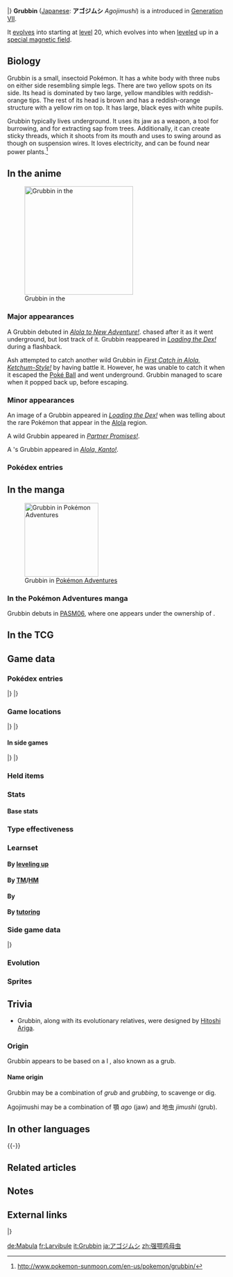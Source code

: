 {{PokémonPrevNext/Head|type=Bug}}
{{PokémonPrevNext/Pokémon|type=Bug|prevnum=735|prev=Gumshoos|nextnum=737|next=Charjabug}}
|}
{{Pokémon Infobox
|name=Grubbin
|jname=アゴジムシ
|tmname=Agojimushi
|ndex=736
|type1=Bug
|category=Larva
|height-ftin=1'04"
|height-m=0.4
|weight-lbs=9.7
|weight-kg=4.4
|adex=027
|abilityn=1
|abilitylayout=1
|ability1=Swarm
|egggroupn=1
|egggroup1=Bug
|eggcycles=15
|evtotal=1
|evat=1
|expyield=60
|lv100exp=1,000,000
|gendercode=127
|color=Gray
|catchrate=255
|body=14
|pokefordex=grubbin
|generation=7
|friendship=70
}}
'''Grubbin''' ([[List of Japanese Pokémon names|Japanese]]: '''アゴジムシ''' ''Agojimushi'') is a {{type|Bug}} {{OBP|Pokémon|species}} introduced in [[Generation VII]].

It [[Evolution|evolves]] into {{p|Charjabug}} starting at [[level]] 20, which evolves into {{p|Vikavolt}} when [[level]]ed up in a [[special magnetic field]].

==Biology==
Grubbin is a small, insectoid Pokémon. It has a white body with three nubs on either side resembling simple legs. There are two yellow spots on its side. Its head is dominated by two large, yellow mandibles with reddish-orange tips. The rest of its head is brown and has a reddish-orange structure with a yellow rim on top. It has large, black eyes with white pupils.

Grubbin typically lives underground. It uses its jaw as a weapon, a tool for burrowing, and for extracting sap from trees. Additionally, it can create sticky threads, which it shoots from its mouth and uses to swing around as though on suspension wires. It loves electricity, and can be found near power plants.<ref>http://www.pokemon-sunmoon.com/en-us/pokemon/grubbin/</ref>

==In the anime==
[[File:Grubbin anime.png|thumb|left|250px|Grubbin in the {{pkmn|anime}}]]
===Major appearances===
A {{pkmn2|wild}} Grubbin debuted in ''[[SM001|Alola to New Adventure!]]''. {{Ash}} chased after it as it went underground, but lost track of it. Grubbin reappeared in ''[[SM003|Loading the Dex!]]'' during a flashback.

Ash attempted to catch another wild Grubbin in ''[[SM004|First Catch in Alola, Ketchum-Style!]]'' by having {{AP|Pikachu}} battle it. However, he was unable to catch it when it escaped the [[Poké Ball]] and went underground. Grubbin managed to scare {{an|Lillie}} when it popped back up, before escaping.

===Minor appearances===
An image of a Grubbin appeared in ''[[SM003|Loading the Dex!]]'' when {{an|Giovanni}} was telling {{TRT}} about the rare Pokémon that appear in the [[Alola]] region.

A wild Grubbin appeared in ''[[SM020|Partner Promises!]]''.

A {{pkmn|Trainer}}'s Grubbin appeared in ''[[SM042|Alola, Kanto!]]''.

===Pokédex entries===
{{Animedexheader|Alola}}
{{Animedexbody|SM004|Grubbin|Rotom Pokédex|Grubbin, the Larva Pokémon. A {{t|Bug}} type. Grubbin scrapes trees with its large jaws and drinks their sap. It makes its home underground.}}
{{Animedexfooter/Pokémon|''Sun & Moon''|Alola}}

==In the manga==
[[File:Moon Grubbin Adventures.png|thumb|right|170px|Grubbin in [[Pokémon Adventures]]]]
===In the Pokémon Adventures manga===
Grubbin debuts in [[PASM06]], where one appears under the ownership of {{adv|Moon}}.

==In the TCG==
{{main|Grubbin (TCG)}}

==Game data==
===Pokédex entries===
{{Dex/Header|type=Bug}}
{{Dex/NA|gen=VII}}
{{Dex/Gen|gen=VII}}
{{Dex/Entry1|v=Sun|entry=Its strong jaw enables it to scrape trees and slurp out the sap. It normally lives underground.}}
{{Dex/Entry1|v=Moon|entry=They often gather near places frequented by electric Pokémon in order to avoid being attacked by bird Pokémon.}}
{{Dex/Entry1|v=Ultra Sun|entry=If you find its nest, you shouldn't stick your hand inside. You'll get bitten by an irritated Grubbin.}}
{{Dex/Entry1|v=Ultra Moon|entry=It spits a sticky thread to stop opponents in their tracks, and then it grabs them in its sharp, sturdy mandibles to take them down.}}
|}
|}
{{Dex/Footer}}

===Game locations===
{{Availability/Header|type=Bug}}
{{Availability/NA|gen=VII}}
{{Availability/Gen|gen=VII}}
{{Availability/Entry2|v=Sun|v2=Moon|area=[[Route]]s {{rtn|1|Alola}}, {{rtn|4|Alola}}, {{rtn|5|Alola}}, and {{rtn|6|Alola}}}}
{{Availability/Entry2|v=Ultra Sun|v2=Ultra Moon|area=[[Route]]s {{rtn|1|Alola}}, {{rtn|4|Alola}}, {{rtn|5|Alola}}, and {{rtn|6|Alola}}<br/>[[Blush Mountain]]{{sup/t|D}} ([[SOS Battle]])}}
|}
|}
{{Availability/Footer}}

====In side games====
{{Availability/Header|type=Bug}}
{{Availability/Cross}}
{{Availability/Entry1|1|v=Shuffle|color={{beauty color}}|area=Event: [[Special Stages#18th release|''Pokémon Safari'']] <small>(18th release)</small>}}
|}
|}
{{Availability/Footer}}

===Held items===
===Stats===
====Base stats====
{{Stats
|type=Bug
|HP=47
|Attack=62
|Defense=45
|SpAtk=55
|SpDef=45
|Speed=46}}

===Type effectiveness===
{{TypeEffectiveness
|type1=Bug
|Normal=100
|Fighting=50
|Flying=200
|Poison=100
|Ground=50
|Rock=200
|Bug=100
|Ghost=100
|Steel=100
|Fire=200
|Water=100
|Grass=50
|Electric=100
|Psychic=100
|Ice=100
|Dragon=100
|Dark=100
|Fairy=100}}

===Learnset===
====By [[Level|leveling up]]====
{{learnlist/levelh/7|Grubbin|Bug|Bug|7}}
{{learnlist/level7|1|Vice Grip|Normal|Physical|55|100|30}}
{{learnlist/level7|4|String Shot|Bug|Status|—|95|40}}
{{learnlist/level7|7|Mud-Slap|Ground|Special|20|100|10}}
{{learnlist/level7|10|Bite|Dark|Physical|60|100|25}}
{{learnlist/level7|13|Bug Bite|Bug|Physical|60|100|20||'''}}
{{learnlist/level7|16|Spark|Electric|Physical|65|100|20||''}}
{{learnlist/level7|19|Acrobatics|Flying|Physical|55|100|15}}
{{learnlist/level7|22|Crunch|Dark|Physical|80|100|15}}
{{learnlist/level7|25|X-Scissor|Bug|Physical|80|100|15||'''}}
{{learnlist/level7|28|Dig|Ground|Physical|80|100|10}}
{{learnlist/levelf/7|Grubbin|Bug|Bug|7}}

====By [[TM]]/[[HM]]====
{{learnlist/tmh/7|Grubbin|Bug|Bug|7}}
{{learnlist/tm7|TM06|Toxic|Poison|Status|—|90|10}}
{{learnlist/tm7|TM10|Hidden Power|Normal|Special|60|100|15}}
{{learnlist/tm7|TM16|Light Screen|Psychic|Status|—|—|30}}
{{learnlist/tm7|TM17|Protect|Normal|Status|—|—|10}}
{{learnlist/tm7|TM18|Rain Dance|Water|Status|—|—|5}}
{{learnlist/tm7|TM21|Frustration|Normal|Physical|—|100|20}}
{{learnlist/tm7|TM24|Thunderbolt|Electric|Special|90|100|15||''}}
{{learnlist/tm7|TM27|Return|Normal|Physical|—|100|20}}
{{learnlist/tm7|TM32|Double Team|Normal|Status|—|—|15}}
{{learnlist/tm7|TM42|Facade|Normal|Physical|70|100|20}}
{{learnlist/tm7|TM44|Rest|Psychic|Status|—|—|10}}
{{learnlist/tm7|TM45|Attract|Normal|Status|—|100|15}}
{{learnlist/tm7|TM48|Round|Normal|Special|60|100|15}}
{{learnlist/tm7|TM57|Charge Beam|Electric|Special|50|90|10||''}}
{{learnlist/tm7|TM62|Acrobatics|Flying|Physical|55|100|15}}
{{learnlist/tm7|TM72|Volt Switch|Electric|Special|70|100|20||''}}
{{learnlist/tm7|TM73|Thunder Wave|Electric|Status|—|90|20}}
{{learnlist/tm7|TM81|X-Scissor|Bug|Physical|80|100|15||'''}}
{{learnlist/tm7|TM84|Poison Jab|Poison|Physical|80|100|20}}
{{learnlist/tm7|TM87|Swagger|Normal|Status|—|85|15}}
{{learnlist/tm7|TM88|Sleep Talk|Normal|Status|—|—|10}}
{{learnlist/tm7|TM90|Substitute|Normal|Status|—|—|10}}
{{learnlist/tm7|TM93|Wild Charge|Electric|Physical|90|100|15||''}}
{{learnlist/tm7|TM100|Confide|Normal|Status|—|—|20}}
{{learnlist/tmf/7|Grubbin|Bug|Bug|7}}

====By {{pkmn|breeding}}====
{{learnlist/breedh/7|Grubbin|Bug|Bug|7}}
{{learnlist/breed7|{{MSP|595|Joltik}}{{MSP|596|Galvantula}}|Electroweb|Electric|Special|55|95|15||''}}
{{learnlist/breed7|{{MSP|214|Heracross}}{{MSP|540|Sewaddle}}{{MSP|588|Karrablast}}|Endure|Normal|Status|—|—|10}}
{{learnlist/breed7|{{MSP|011|Metapod}}{{MSP|014|Kakuna}}{{MSP|127|Pinsir}}{{MSP|207|Gligar}}{{MSP|472|Gliscor}}{{MSP|266|Silcoon}}<br>{{MSP|268|Cascoon}}{{MSP|290|Nincada}}{{MSP|291|Ninjask}}{{MSP|665|Spewpa}}|Harden|Normal|Status|—|—|30}}
{{learnlist/breed7|{{MSP|283|Surskit}}{{MSP|328|Trapinch}}|Mud Shot|Ground|Special|55|95|15|*}}
{{learnlist/breedf/7|Grubbin|Bug|Bug|7}}

====By [[Move Tutor|tutoring]]====
{{learnlist/tutorh/7|Grubbin|Bug|Bug|7}}
{{learnlist/tutor7|Bug Bite|Bug|Physical|60|100|20||'''|no|yes}}
{{learnlist/tutor7|Electroweb|Electric|Special|55|95|15||''|no|yes}}
{{learnlist/tutor7|Magnet Rise|Electric|Status|—|—|10|||no|yes}}
{{learnlist/tutor7|Shock Wave|Electric|Special|60|—|20||''|no|yes}}
{{learnlist/tutor7|Snore|Normal|Special|50|100|15|||no|yes}}
{{learnlist/tutorf/7|Grubbin|Bug|Bug|7}}

===Side game data===
{{Spindata/Head|type=Bug}}
{{Spindata/Shuffle|col=6|type=Bug|ndex=736|num=739
|min=50
|max=100
|raisemaxlevel=5
|skill=Rock Break
|skilldesc=Destroys one breakable-rock disruption without fail.
}}
|}

===Evolution===
{{Evobox-3
|type1=Bug
|pictype=art
|no1=736
|name1=Grubbin
|type1-1=Bug
|evo1={{bag|Rare Candy}}<br>{{color2|000|Level|Level 20}}
|no2=737
|name2=Charjabug
|type1-2=Bug
|type2-2=Electric
|evo2={{bag|Town Map}}<br>{{color2|000|Level|Level up}}<br>in areas with a<br>{{color2|000|special magnetic field}}
|no3=738
|name3=Vikavolt
|type1-3=Bug
|type2-3=Electric}}

===Sprites===
{{Spritebox/Header|type=Bug}}
{{Spritebox/NA|gen=VII}}
{{Spritebox/7|ndex=736}}
{{Spritebox/Footer|736|Grubbin}}

==Trivia==
* Grubbin, along with its evolutionary relatives, were designed by [[Hitoshi Ariga]].

===Origin===
Grubbin appears to be based on a {{wp|larva}}l {{wp|beetle}}, also known as a grub.

====Name origin====
Grubbin may be a combination of ''grub'' and ''grubbing'', to scavenge or dig.

Agojimushi may be a combination of 顎 ''ago'' (jaw) and 地虫 ''jimushi'' (grub).

==In other languages==
{{Other languages|type=Bug|type2=Bug
|ja=アゴジムシ ''Agojimushi''|jameaning=From {{tt|顎 ''ago''|jaw}} and {{tt|地虫 ''jimushi''|grub}}
|fr=Larvibule|frmeaning=From {{tt|''larve''|larva}} and {{tt|mandibule''|mandible}}
|es=Grubbin|esmeaning=Same as English name
|de=Mabula|demeaning=From {{tt|''Made''|maggot}} and {{tt|''Mandibula''|mandible}}
|it=Grubbin|itmeaning=Same as English name
|ko=턱지충이 ''Teokjichung-i''|komeaning=From {{tt|턱 ''teok''|jaw}}, {{tt|지충 (地蟲) ''jichung''|grub}}, and {{tt|이 ''i''|dimunitive suffix}}
|zh_cmn=強顎雞母蟲 / 强颚鸡母虫 ''Qiáng'èjīmǔchóng''|zh_cmnmeaning=From {{tt|強顎 / 强颚 ''qiáng'è''|strong jaw}} and {{tt|雞母蟲 / 鸡母虫 ''jīmǔchóng''|grub}}
|zh_yue=強顎雞母蟲 ''Kèuhngngohkgāimóuhchùhng''|zh_yuemeaning=From {{tt|強顎 ''kèuhngngohk''|strong jaw}} and {{tt|雞母蟲 ''gāimóuhchùhng ''|grub}}
|ru=Граббин ''Grabbin''|rumeaning=Transcription of English name}}
{{-}}

==Related articles==

==Notes==
<references/>

==External links==
{{PokémonPrevNext/Head|type=Bug}}
{{PokémonPrevNext/Pokémon|type=Bug|prevnum=735|prev=Gumshoos|nextnum=737|next=Charjabug}}
|}
{{Project Pokédex notice}}

[[de:Mabula]]
[[fr:Larvibule]]
[[it:Grubbin]]
[[ja:アゴジムシ]]
[[zh:强颚鸡母虫]]